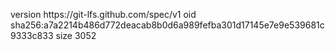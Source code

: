 version https://git-lfs.github.com/spec/v1
oid sha256:a7a2214b486d772deacab8b0d6a989fefba301d17145e7e9e539681c9333c833
size 3052
